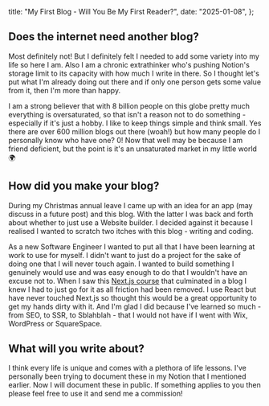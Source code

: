 
  title: "My First Blog - Will You Be My First Reader?",
  date: "2025-01-08",
};

<TitleDate titleString={metadata.title} dateString={metadata.date} />

## Does the internet need another blog?

Most definitely not! But I definitely felt I needed to add some variety into my life so here I am. Also I am a chronic extrathinker who's pushing Notion's storage limit to its capacity with how much I write in there. So I thought let's put what I'm already doing out there and if only one person gets some value from it, then I'm more than happy.

I am a strong believer that with 8 billion people on this globe pretty much everything is oversaturated, so that isn't a reason not to do something - especially if it's just a hobby. I like to keep things simple and think small. Yes there are over 600 million blogs out there (woah!) but how many people do I personally know who have one? 0! Now that well may be because I am friend deficient, but the point is it's an unsaturated market in my little world 🌍

## How did you make your blog?

During my Christmas annual leave I came up with an idea for an app (may discuss in a future post) and this blog. With the latter I was back and forth about whether to just use a Website builder. I decided against it because I realised I wanted to scratch two itches with this blog - writing and coding.

As a new Software Engineer I wanted to put all that I have been learning at work to use for myself. I didn't want to just do a project for the sake of doing one that I will never touch again. I wanted to build something I genuinely would use and was easy enough to do that I wouldn't have an excuse not to. When I saw this [Next.js course](https://nextjs.org/learn-pages-router/basics/create-nextjs-app) that culminated in a blog I knew I had to just go for it as all friction had been removed. I use React but have never touched Next.js so thought this would be a great opportunity to get my hands dirty with it. And I'm glad I did because I've learned so much - from SEO, to SSR, to Sblahblah - that I would not have if I went with Wix, WordPress or SquareSpace.

## What will you write about?

I think every life is unique and comes with a plethora of life lessons. I've personally been trying to document these in my Notion that I mentioned earlier. Now I will document these in public. If something applies to you then please feel free to use it and send me a commission!
